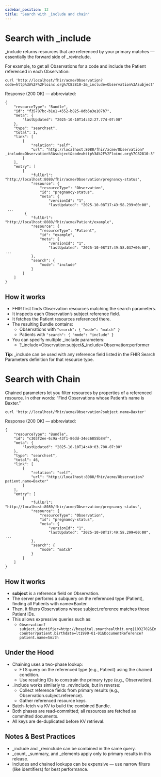 ```yaml
---
sidebar_position: 12
title: "Search with _include and chain"
---
```


# Search with \_include

\_include returns resources that are referenced by your primary matches — essentially the forward side of \_revinclude.

For example, to get all Observations for a code and include the Patient referenced in each Observation:

```
curl 'http://localhost/fhir/acme/Observation?code=http%3A%2F%2Floinc.org%7C82810-3&_include=Observation%3Asubject'
```

Response (200 OK) — abbreviated:

```
{
    "resourceType": "Bundle",
    "id": "f35787bc-b1e1-4552-b825-8db5a3e107b7",
    "meta": {
        "lastUpdated": "2025-10-10T14:32:27.774-07:00"
    },
    "type": "searchset",
    "total": 1,
    "link": [
        {
            "relation": "self",
            "url": "http://localhost:8080/fhir/acme/Observation?_include=Observation%3Asubject&code=http%3A%2F%2Floinc.org%7C82810-3"
        }
    ],
    "entry": [
        {
            "fullUrl": "http://localhost:8080/fhir/acme/Observation/pregnancy-status",
            "resource": {
                "resourceType": "Observation",
                "id": "pregnancy-status",
                "meta": {
                    "versionId": "1",
                    "lastUpdated": "2025-10-08T17:49:58.299+00:00",
 ...
         {
            "fullUrl": "http://localhost:8080/fhir/acme/Patient/example",
            "resource": {
                "resourceType": "Patient",
                "id": "example",
                "meta": {
                    "versionId": "1",
                    "lastUpdated": "2025-10-08T17:49:58.037+00:00",
...
            },
            "search": {
                "mode": "include"
            }
        }
    ]
}
```

## How it works

- FHIR first finds Observation resources matching the search parameters.
- It inspects each Observation’s subject.reference field.
- It fetches the Patient resources referenced there.
- The resulting Bundle contains:
  - Observations with `"search": { "mode": "match" }`
  - Patients with `"search": { "mode": "include" }`
- You can specify multiple \_include parameters:
  - ?\_include=Observation:subject&\_include=Observation:performer

**Tip**: \_include can be used with any reference field listed in the FHIR Search Parameters definition for that resource type.

# Search with Chain

Chained parameters let you filter resources by properties of a referenced resource.
In other words: “Find Observations whose Patient’s name is Baxter.”

```
curl 'http://localhost/fhir/acme/Observation?subject.name=Baxter'
```

Response (200 OK) — abbreviated:

```
{
    "resourceType": "Bundle",
    "id": "c303f2ee-6c9a-43f1-86dd-34ec6855b84f",
    "meta": {
        "lastUpdated": "2025-10-10T14:40:03.700-07:00"
    },
    "type": "searchset",
    "total": 46,
    "link": [
        {
            "relation": "self",
            "url": "http://localhost:8080/fhir/acme/Observation?patient.name=Baxter"
        }
    ],
    "entry": [
        {
            "fullUrl": "http://localhost:8080/fhir/acme/Observation/pregnancy-status",
            "resource": {
                "resourceType": "Observation",
                "id": "pregnancy-status",
                "meta": {
                    "versionId": "1",
                    "lastUpdated": "2025-10-08T17:49:58.299+00:00",
...
            },
            "search": {
                "mode": "match"
            }
        }
    ]
}
```

## How it works

- **subject** is a reference field on Observation.
- The server performs a subquery on the referenced type (Patient), finding all Patients with name=Baxter.
- Then, it filters Observations whose subject.reference matches those Patient IDs.
- This allows expressive queries such as:
  - `Observation?subject.identifier=http://hospital.smarthealthit.org|1032702&Encounter?patient.birthdate=lt1990-01-01&DocumentReference?patient.name=Smith`

## Under the Hood

- Chaining uses a two-phase lookup:
  - FTS query on the referenced type (e.g., Patient) using the chained condition.
  - Use resulting IDs to constrain the primary type (e.g., Observation).
- \_include works similarly to \_revinclude, but in reverse:
  - Collect reference fields from primary results (e.g., Observation.subject.reference).
  - Gather referenced resource keys.
- Batch-fetch via KV to build the combined Bundle.
- Both phases are read-committed; all resources are fetched as committed documents.
- All keys are de-duplicated before KV retrieval.

## Notes & Best Practices

- \_include and \_revinclude can be combined in the same query.
- \_count, \_summary, and \_elements apply only to primary results in this release.
- Includes and chained lookups can be expensive — use narrow filters (like identifiers) for best performance.
